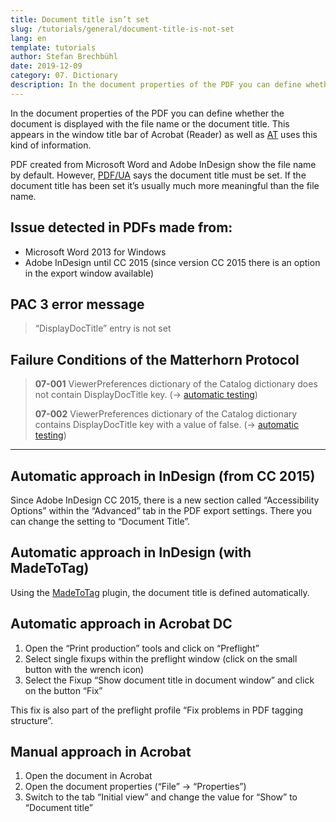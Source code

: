```yaml
---
title: Document title isn’t set
slug: /tutorials/general/document-title-is-not-set
lang: en
template: tutorials
author: Stefan Brechbühl
date: 2019-12-09
category: 07. Dictionary
description: In the document properties of the PDF you can define whether the document is displayed with the file name or the document title. This appears in the window title bar of Acrobat (Reader) as well as AT uses this kind of information.
---
```


In the document properties of the PDF you can define whether the document is displayed with the file name or the document title. This appears in the window title bar of Acrobat (Reader) as well as [AT](https://accessible-pdf.info/en/glossary/#assistive-technology) uses this kind of information.

PDF created from Microsoft Word and Adobe InDesign show the file name by default. However, [PDF/UA](https://accessible-pdf.info/en/glossary/#pdfua) says the document title must be set. If the document title has been set it’s usually much more meaningful than the file name.

## Issue detected in PDFs made from:

- Microsoft Word 2013 for Windows
- Adobe InDesign until CC 2015 (since version CC 2015 there is an option in the export window available)

## PAC 3 error message

> “DisplayDocTitle” entry is not set

## Failure Conditions of the Matterhorn Protocol

> **07-001** ViewerPreferences dictionary of the Catalog dictionary does not contain DisplayDocTitle key. (→ [automatic testing](glossary/#automatic-testing))
> 
> **07-002** ViewerPreferences dictionary of the Catalog dictionary contains DisplayDocTitle key with a value of false. (→ [automatic testing](glossary/#automatic-testing))

***

## Automatic approach in InDesign (from CC 2015)

Since Adobe InDesign CC 2015, there is a new section called “Accessibility Options” within the “Advanced” tab in the PDF export settings. There you can change the setting to “Document Title”.

## Automatic approach in InDesign (with MadeToTag)

Using the [MadeToTag](https://www.axaio.com/doku.php/en:products:madetotag) plugin, the document title is defined automatically.

## Automatic approach in Acrobat DC

1. Open the “Print production” tools and click on “Preflight”
2. Select single fixups within the preflight window (click on the small button with the wrench icon)
3. Select the Fixup “Show document title in document window” and click on the button “Fix”

This fix is also part of the preflight profile “Fix problems in PDF tagging structure”.

## Manual approach in Acrobat

1. Open the document in Acrobat
2. Open the document properties (“File” → “Properties”)
3. Switch to the tab “Initial view” and change the value for “Show” to “Document title”